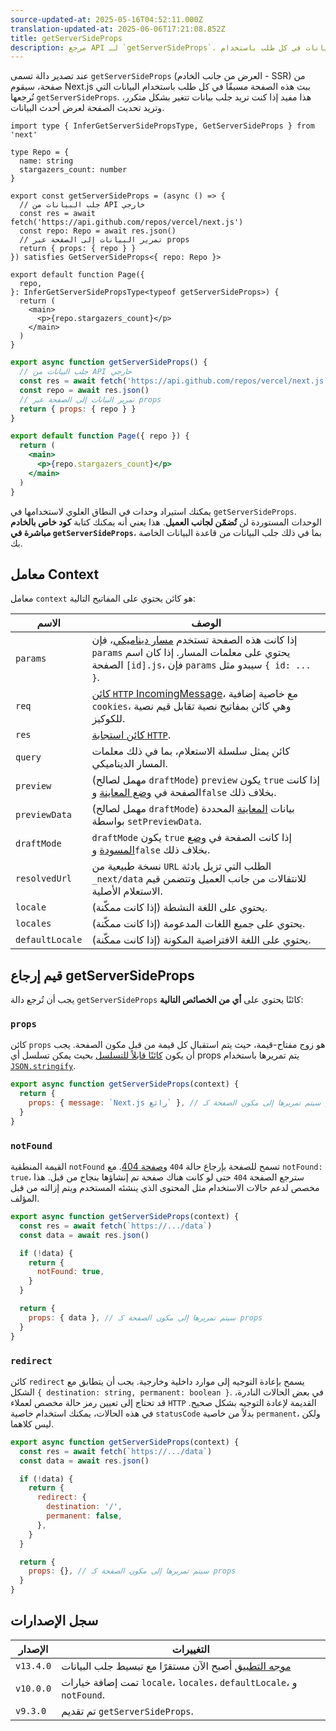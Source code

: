 ```yaml
---
source-updated-at: 2025-05-16T04:52:11.000Z
translation-updated-at: 2025-06-06T17:21:08.852Z
title: getServerSideProps
description: مرجع API لـ `getServerSideProps`. تعلم كيفية جلب البيانات في كل طلب باستخدام Next.js.
---
```


عند تصدير دالة تسمى `getServerSideProps` (العرض من جانب الخادم - SSR) من صفحة، سيقوم Next.js ببث هذه الصفحة مسبقًا في كل طلب باستخدام البيانات التي تُرجعها `getServerSideProps`. هذا مفيد إذا كنت تريد جلب بيانات تتغير بشكل متكرر، وتريد تحديث الصفحة لعرض أحدث البيانات.

```tsx filename="pages/index.tsx" switcher
import type { InferGetServerSidePropsType, GetServerSideProps } from 'next'

type Repo = {
  name: string
  stargazers_count: number
}

export const getServerSideProps = (async () => {
  // جلب البيانات من API خارجي
  const res = await fetch('https://api.github.com/repos/vercel/next.js')
  const repo: Repo = await res.json()
  // تمرير البيانات إلى الصفحة عبر props
  return { props: { repo } }
}) satisfies GetServerSideProps<{ repo: Repo }>

export default function Page({
  repo,
}: InferGetServerSidePropsType<typeof getServerSideProps>) {
  return (
    <main>
      <p>{repo.stargazers_count}</p>
    </main>
  )
}
```

```jsx filename="pages/index.js" switcher
export async function getServerSideProps() {
  // جلب البيانات من API خارجي
  const res = await fetch('https://api.github.com/repos/vercel/next.js')
  const repo = await res.json()
  // تمرير البيانات إلى الصفحة عبر props
  return { props: { repo } }
}

export default function Page({ repo }) {
  return (
    <main>
      <p>{repo.stargazers_count}</p>
    </main>
  )
}
```

يمكنك استيراد وحدات في النطاق العلوي لاستخدامها في `getServerSideProps`. الوحدات المستوردة لن **تُضمّن لجانب العميل**. هذا يعني أنه يمكنك كتابة **كود خاص بالخادم مباشرة في `getServerSideProps`**، بما في ذلك جلب البيانات من قاعدة البيانات الخاصة بك.

## معامل Context

معامل `context` هو كائن يحتوي على المفاتيح التالية:

| الاسم            | الوصف                                                                                                                                                                                                           |
| --------------- | --------------------------------------------------------------------------------------------------------------------------------------------------------------------------------------------------------------------- |
| `params`        | إذا كانت هذه الصفحة تستخدم [مسار ديناميكي](/docs/pages/building-your-application/routing/dynamic-routes)، فإن `params` يحتوي على معلمات المسار. إذا كان اسم الصفحة `[id].js`، فإن `params` سيبدو مثل `{ id: ... }`. |
| `req`           | [كائن `HTTP` IncomingMessage](https://nodejs.org/api/http.html#http_class_http_incomingmessage)، مع خاصية إضافية `cookies`، وهي كائن بمفاتيح نصية تقابل قيم نصية للكوكيز.    |
| `res`           | [كائن استجابة `HTTP`](https://nodejs.org/api/http.html#http_class_http_serverresponse).                                                                                                                        |
| `query`         | كائن يمثل سلسلة الاستعلام، بما في ذلك معلمات المسار الديناميكي.                                                                                                                                          |
| `preview`       | (مهمل لصالح `draftMode`) `preview` يكون `true` إذا كانت الصفحة في [وضع المعاينة](/docs/pages/building-your-application/configuring/preview-mode) و`false` بخلاف ذلك.                                          |
| `previewData`   | (مهمل لصالح `draftMode`) بيانات [المعاينة](/docs/pages/building-your-application/configuring/preview-mode) المحددة بواسطة `setPreviewData`.                                                                              |
| `draftMode`     | `draftMode` يكون `true` إذا كانت الصفحة في [وضع المسودة](/docs/pages/building-your-application/configuring/draft-mode) و`false` بخلاف ذلك.                                                                         |
| `resolvedUrl`   | نسخة طبيعية من `URL` الطلب التي تزيل بادئة `_next/data` للانتقالات من جانب العميل وتتضمن قيم الاستعلام الأصلية.                                                                              |
| `locale`        | يحتوي على اللغة النشطة (إذا كانت ممكّنة).                                                                                                                                                                              |
| `locales`       | يحتوي على جميع اللغات المدعومة (إذا كانت ممكّنة).                                                                                                                                                                          |
| `defaultLocale` | يحتوي على اللغة الافتراضية المكونة (إذا كانت ممكّنة).                                                                                                                                                                  |

## قيم إرجاع getServerSideProps

يجب أن تُرجع دالة `getServerSideProps` كائنًا يحتوي على **أي من الخصائص التالية**:

### `props`

كائن `props` هو زوج مفتاح-قيمة، حيث يتم استقبال كل قيمة من قبل مكون الصفحة. يجب أن يكون [كائنًا قابلاً للتسلسل](https://developer.mozilla.org/docs/Glossary/Serialization) بحيث يمكن تسلسل أي props يتم تمريرها باستخدام [`JSON.stringify`](https://developer.mozilla.org/docs/Web/JavaScript/Reference/Global_Objects/JSON/stringify).

```jsx
export async function getServerSideProps(context) {
  return {
    props: { message: `Next.js رائع` }, // سيتم تمريرها إلى مكون الصفحة كـ props
  }
}
```

### `notFound`

القيمة المنطقية `notFound` تسمح للصفحة بإرجاع حالة `404` و[صفحة 404](/docs/pages/building-your-application/routing/custom-error#404-page). مع `notFound: true`، سترجع الصفحة `404` حتى لو كانت هناك صفحة تم إنشاؤها بنجاح من قبل. هذا مخصص لدعم حالات الاستخدام مثل المحتوى الذي ينشئه المستخدم ويتم إزالته من قبل المؤلف.

```js
export async function getServerSideProps(context) {
  const res = await fetch(`https://.../data`)
  const data = await res.json()

  if (!data) {
    return {
      notFound: true,
    }
  }

  return {
    props: { data }, // سيتم تمريرها إلى مكون الصفحة كـ props
  }
}
```

### `redirect`

كائن `redirect` يسمح بإعادة التوجيه إلى موارد داخلية وخارجية. يجب أن يتطابق مع الشكل `{ destination: string, permanent: boolean }`. في بعض الحالات النادرة، قد تحتاج إلى تعيين رمز حالة مخصص لعملاء `HTTP` القديمة لإعادة التوجيه بشكل صحيح. في هذه الحالات، يمكنك استخدام خاصية `statusCode` بدلاً من خاصية `permanent`، ولكن ليس كلاهما.

```js
export async function getServerSideProps(context) {
  const res = await fetch(`https://.../data`)
  const data = await res.json()

  if (!data) {
    return {
      redirect: {
        destination: '/',
        permanent: false,
      },
    }
  }

  return {
    props: {}, // سيتم تمريرها إلى مكون الصفحة كـ props
  }
}
```

## سجل الإصدارات

| الإصدار   | التغييرات                                                                                                     |
| --------- | ----------------------------------------------------------------------------------------------------------- |
| `v13.4.0` | [موجه التطبيق](/docs/app/building-your-application/data-fetching) أصبح الآن مستقرًا مع تبسيط جلب البيانات |
| `v10.0.0` | تمت إضافة خيارات `locale`، `locales`، `defaultLocale`، و `notFound`.                                         |
| `v9.3.0`  | تم تقديم `getServerSideProps`.                                                                            |